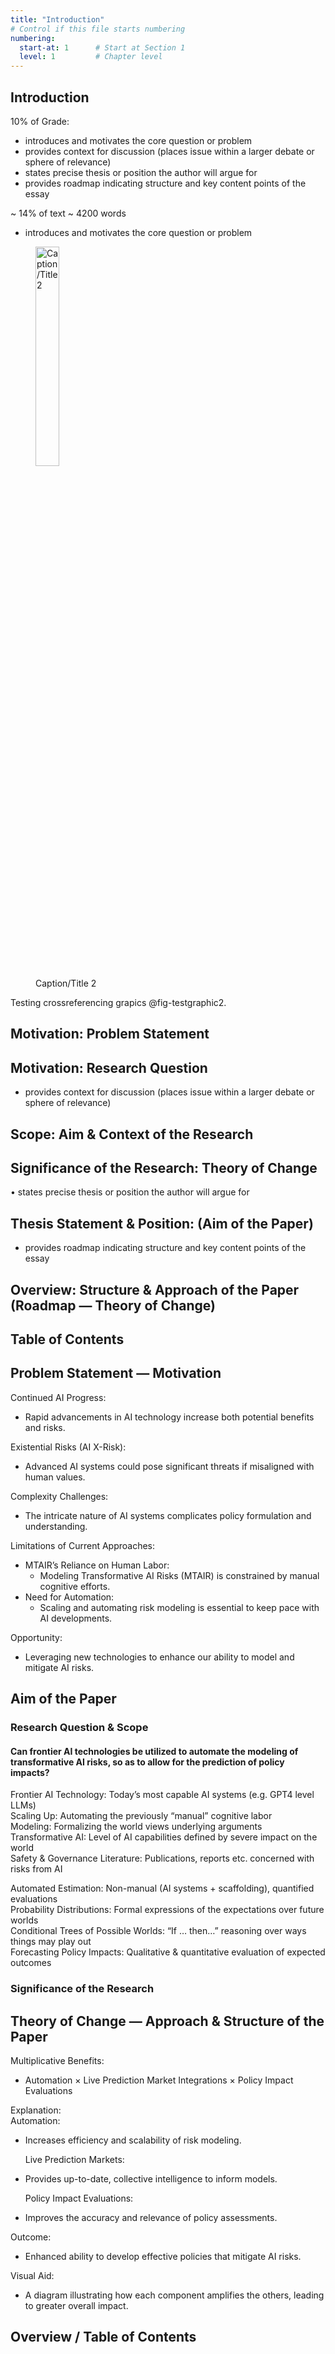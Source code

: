 ```yaml
---
title: "Introduction"
# Control if this file starts numbering
numbering:
  start-at: 1      # Start at Section 1
  level: 1         # Chapter level
---
```


## Introduction

10% of Grade:

-   introduces and motivates the core question or problem
-   provides context for discussion (places issue within a larger debate or sphere of relevance)
-   states precise thesis or position the author will argue for
-   provides roadmap indicating structure and key content points of the essay

\~ 14% of text \~ 4200 words

-   introduces and motivates the core question or problem

<!-- [![Caption/Title 2](/images/cover.png){#fig-testgraphic2 fig-scap="Short 2 caption" fig-alt="2nd Alt Text / Description." fig-align="left" width="30%"}](https://vjmeyer.com) -->

![Caption/Title 2](/images/cover.png){#fig-testgraphic2 fig-scap="Short 2 caption" fig-alt="2nd Alt Text / Description." fig-align="left" width="30%"}

Testing crossreferencing grapics @fig-testgraphic2.

<!-- \listoffigures -->

## Motivation: Problem Statement

## Motivation: Research Question

-   provides context for discussion (places issue within a larger debate or sphere of relevance)

## Scope: Aim & Context of the Research

## Significance of the Research: Theory of Change

• states precise thesis or position the author will argue for

## Thesis Statement & Position: (Aim of the Paper)

-   provides roadmap indicating structure and key content points of the essay

## Overview: Structure & Approach of the Paper (Roadmap --- Theory of Change)

## Table of Contents

## Problem Statement — Motivation

Continued AI Progress:

-   Rapid advancements in AI technology increase both potential benefits and risks.

Existential Risks (AI X-Risk):

-   Advanced AI systems could pose significant threats if misaligned with human values.

Complexity Challenges:

-   The intricate nature of AI systems complicates policy formulation and understanding.

Limitations of Current Approaches:

-   MTAIR’s Reliance on Human Labor:
    -   Modeling Transformative AI Risks (MTAIR) is constrained by manual cognitive efforts.\
-   Need for Automation:
    -   Scaling and automating risk modeling is essential to keep pace with AI developments.

Opportunity:

-   Leveraging new technologies to enhance our ability to model and mitigate AI risks.

## Aim of the Paper

### Research Question & Scope

#### Can frontier AI technologies be utilized to automate the modeling of transformative AI risks, so as to allow for the prediction of policy impacts?

Frontier AI Technology: Today’s most capable AI systems (e.g. GPT4 level LLMs)\
Scaling Up: Automating the previously “manual” cognitive labor\
Modeling: Formalizing the world views underlying arguments\
Transformative AI: Level of AI capabilities defined by severe impact on the world\
Safety & Governance Literature: Publications, reports etc. concerned with risks from AI

Automated Estimation: Non-manual (AI systems + scaffolding), quantified evaluations\
Probability Distributions: Formal expressions of the expectations over future worlds\
Conditional Trees of Possible Worlds: “If … then…” reasoning over ways things may play out\
Forecasting Policy Impacts: Qualitative & quantitative evaluation of expected outcomes

### Significance of the Research

## Theory of Change — Approach & Structure of the Paper

Multiplicative Benefits:

-   Automation × Live Prediction Market Integrations × Policy Impact Evaluations

Explanation:\
Automation:

-   Increases efficiency and scalability of risk modeling.

    Live Prediction Markets:

-   Provides up-to-date, collective intelligence to inform models.

    Policy Impact Evaluations:

-   Improves the accuracy and relevance of policy assessments.

Outcome:

-   Enhanced ability to develop effective policies that mitigate AI risks.

Visual Aid:

-   A diagram illustrating how each component amplifies the others, leading to greater overall impact.

## 

## Overview / Table of Contents